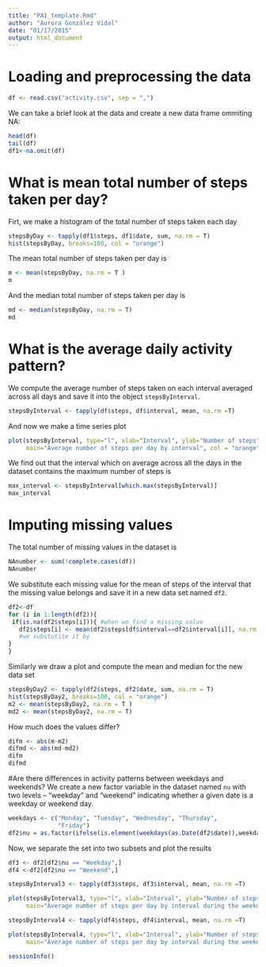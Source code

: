 ```yaml
---
title: "PA1_template.Rmd"
author: "Aurora González Vidal"
date: "01/17/2015"
output: html_document
---
```

# Loading and preprocessing the data

```r
df <- read.csv("activity.csv", sep = ",")
```
We can take a brief look at the data and create a new data frame ommiting NA:
```r
head(df)
tail(df)
df1<-na.omit(df)
```

# What is mean total number of steps taken per day?
Firt, we make a histogram of the total number of steps taken each day

```r
stepsByDay <- tapply(df1$steps, df1$date, sum, na.rm = T)
hist(stepsByDay, breaks=100, col = "orange")
```



The mean total number of steps taken per day is
```r
m <- mean(stepsByDay, na.rm = T )
m
```
And the median total number of steps taken per day is
```r
md <- median(stepsByDay, na.rm = T)
md
```


# What is the average daily activity pattern?
 
We compute the average number of steps taken on each interval averaged across all days and save it into the object `stepsByInterval`.

```r
stepsByInterval <- tapply(df$steps, df$interval, mean, na.rm =T)
```
And now we make a time series plot
```r
plot(stepsByInterval, type="l", xlab="Interval", ylab="Number of steps",
     main="Average number of steps per day by interval", col = "orange", lwd = 3)
```

We find out that the interval which 
on average across all the days in the dataset contains the maximum number of steps is
```r
max_interval <- stepsByInterval[which.max(stepsByInterval)]
max_interval
```

# Imputing missing values
The total number of missing values in the dataset is

```r
NAnumber <- sum(!complete.cases(df))
NAnumber
```
We substitute each missing value for the mean of steps of the interval that the missing value belongs and save it in a new data set named `df2`.
```r
df2<-df
for (i in 1:length(df2)){
 if(is.na(df2$steps[i])){ #when we find a missing value
   df2$steps[i] <- mean(df2$steps[df$interval==df2$interval[i]], na.rm = T)
   #we substutite it by 
} 
}

```
Similarly we draw a plot and compute the mean and median for the new data set

```r
stepsByDay2 <- tapply(df2$steps, df2$date, sum, na.rm = T)
hist(stepsByDay2, breaks=100, col = "orange")
m2 <- mean(stepsByDay2, na.rm = T )
md2 <- mean(stepsByDay2, na.rm = T)
```
How much does the values differ?
```r
difm <- abs(m-m2)
difmd <- abs(md-md2)
difm
difmd
```

#Are there differences in activity patterns between weekdays and weekends?
We create a new factor variable in the dataset named `nu` with two levels – “weekday” and “weekend” indicating whether a given date is a weekday or weekend day.

```r

weekdays <- c("Monday", "Tuesday", "Wednesday", "Thursday", 
              "Friday")
df2$nu = as.factor(ifelse(is.element(weekdays(as.Date(df2$date)),weekdays), "Weekday", "Weekend"))

```

Now, we separate the set into two subsets and plot the results

```r
df3 <- df2[df2$nu == "Weekday",]
df4 <-df2[df2$nu == "Weekend",]

stepsByInterval3 <- tapply(df3$steps, df3$interval, mean, na.rm =T)

plot(stepsByInterval3, type="l", xlab="Interval", ylab="Number of steps",
     main="Average number of steps per day by interval during the weekdays", col = "orange", lwd = 3)

stepsByInterval4 <- tapply(df4$steps, df4$interval, mean, na.rm =T)

plot(stepsByInterval4, type="l", xlab="Interval", ylab="Number of steps",
     main="Average number of steps per day by interval during the weekends", col = "orange", lwd = 3)

```

```r
sessionInfo()
```

